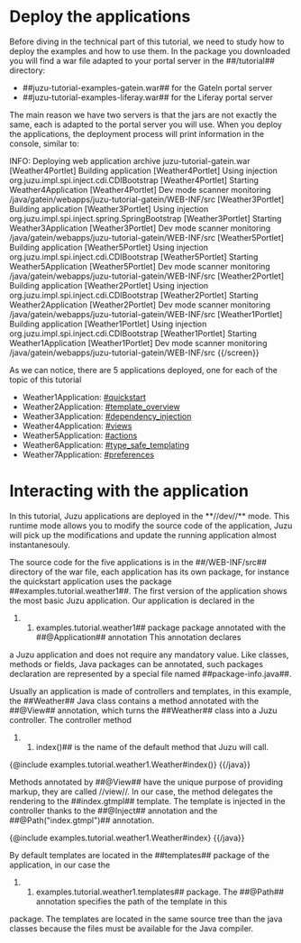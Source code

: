 = Deploy the applications =

Before diving in the technical part of this tutorial, we need to study how to deploy the examples and how to use them.
In the package you downloaded you will find a war file adapted to your portal server in the ##/tutorial## directory:

* ##juzu-tutorial-examples-gatein.war## for the GateIn portal server
* ##juzu-tutorial-examples-liferay.war## for the Liferay portal server

The main reason we have two servers is that the jars are not exactly the same, each is adapted to the portal
server you will use. When you deploy the applications, the deployment process will print information in the
console, similar to:

{{screen}}
INFO: Deploying web application archive juzu-tutorial-gatein.war
[Weather4Portlet] Building application
[Weather4Portlet] Using injection org.juzu.impl.spi.inject.cdi.CDIBootstrap
[Weather4Portlet] Starting Weather4Application
[Weather4Portlet] Dev mode scanner monitoring /java/gatein/webapps/juzu-tutorial-gatein/WEB-INF/src
[Weather3Portlet] Building application
[Weather3Portlet] Using injection org.juzu.impl.spi.inject.spring.SpringBootstrap
[Weather3Portlet] Starting Weather3Application
[Weather3Portlet] Dev mode scanner monitoring /java/gatein/webapps/juzu-tutorial-gatein/WEB-INF/src
[Weather5Portlet] Building application
[Weather5Portlet] Using injection org.juzu.impl.spi.inject.cdi.CDIBootstrap
[Weather5Portlet] Starting Weather5Application
[Weather5Portlet] Dev mode scanner monitoring /java/gatein/webapps/juzu-tutorial-gatein/WEB-INF/src
[Weather2Portlet] Building application
[Weather2Portlet] Using injection org.juzu.impl.spi.inject.cdi.CDIBootstrap
[Weather2Portlet] Starting Weather2Application
[Weather2Portlet] Dev mode scanner monitoring /java/gatein/webapps/juzu-tutorial-gatein/WEB-INF/src
[Weather1Portlet] Building application
[Weather1Portlet] Using injection org.juzu.impl.spi.inject.cdi.CDIBootstrap
[Weather1Portlet] Starting Weather1Application
[Weather1Portlet] Dev mode scanner monitoring /java/gatein/webapps/juzu-tutorial-gatein/WEB-INF/src
{{/screen}}

As we can notice, there are 5 applications deployed, one for each of the topic of this tutorial

* Weather1Application: [[#quickstart]]
* Weather2Application: [[#template_overview]]
* Weather3Application: [[#dependency_injection]]
* Weather4Application: [[#views]]
* Weather5Application: [[#actions]]
* Weather6Application: [[#type_safe_templating]]
* Weather7Application: [[#preferences]]

= Interacting with the application =

In this tutorial, Juzu applications are deployed in the **//dev//** mode. This runtime mode allows you to modify the
source code of the application, Juzu will pick up the modifications and update the running application almost
instantanesouly.

The source code for the five applications is in the ##/WEB-INF/src## directory of the war file, each application has
its own package, for instance the quickstart application uses the package ##examples.tutorial.weather1##. The first
version of the application shows the most basic Juzu application. Our application is declared in the
##examples.tutorial.weather1## package package annotated with the ##@Application## annotation This annotation declares
a Juzu application and does not require any mandatory value. Like classes, methods or fields, Java packages can be
annotated, such packages declaration are represented by a special file named ##package-info.java##.

Usually an application is made of controllers and templates, in this example, the ##Weather## Java class contains a method
annotated with the ##@View## annotation, which turns the ##Weather## class into a Juzu controller. The controller method
##index()## is the name of the default method that Juzu will call.

{{java}}
{@include examples.tutorial.weather1.Weather#index()}
{{/java}}

Methods annotated by ##@View## have the unique purpose of providing markup, they are called //view//. In our case,
the method delegates the rendering to the ##index.gtmpl## template. The template is injected in the controller thanks
to the ##@Inject## annotation and the ##@Path("index.gtmpl")## annotation.

{{java}}
{@include examples.tutorial.weather1.Weather#index}
{{/java}}

By default templates are located in the ##templates## package of the application, in our case the
##examples.tutorial.weather1.templates## package. The ##@Path## annotation specifies the path of the template in this
package. The templates are located in the same source tree than the java classes because the files must be available
for the Java compiler.
